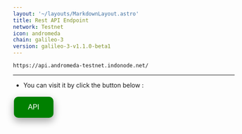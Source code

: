 ```yaml
---
layout: '~/layouts/MarkdownLayout.astro'
title: Rest API Endpoint
network: Testnet
icon: andromeda
chain: galileo-3
version: galileo-3-v1.1.0-beta1
---
```

```
https://api.andromeda-testnet.indonode.net/
```
--------------

- You can visit it by click the button below :
<a href="https://api.andromeda-testnet.indonode.net/" target="_blank">
  <button style="background-color: green; border: none; color: white; padding: 15px 32px; text-align: center; text-decoration: none; display: inline-block; font-size: 16px; margin: 4px 2px; cursor: pointer; border-radius: 10px; box-shadow: 0 8px 16px 0 rgba(0,0,0,0.2), 0 6px 20px 0 rgba(0,0,0,0.19);" onmouseover="this.style.boxShadow='0 0 0 4px rgba(0,255,0,0.5)'" onmouseout="this.style.boxShadow='0 8px 16px 0 rgba(0,0,0,0.2), 0 6px 20px 0 rgba(0,0,0,0.19)'">API</button>
</a>